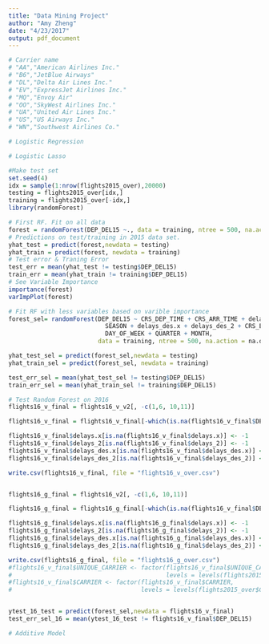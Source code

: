 ```yaml
---
title: "Data Mining Project"
author: "Amy Zheng"
date: "4/23/2017"
output: pdf_document
---
```




```r
# Carrier name
# "AA","American Airlines Inc."
# "B6","JetBlue Airways"
# "DL","Delta Air Lines Inc."
# "EV","ExpressJet Airlines Inc."
# "MQ","Envoy Air"
# "OO","SkyWest Airlines Inc."
# "UA","United Air Lines Inc."
# "US","US Airways Inc."
# "WN","Southwest Airlines Co."
```




```r
# Logistic Regression 

# Logistic Lasso 
```



```r
#Make test set
set.seed(4)
idx = sample(1:nrow(flights2015_over),20000)
testing = flights2015_over[idx,]
training = flights2015_over[-idx,]
library(randomForest)

# First RF. Fit on all data
forest = randomForest(DEP_DEL15 ~., data = training, ntree = 500, na.action = na.omit)
# Predictions on test/training in 2015 data set. 
yhat_test = predict(forest,newdata = testing)
yhat_train = predict(forest, newdata = training)
# Test error & Traning Error 
test_err = mean(yhat_test != testing$DEP_DEL15)
train_err = mean(yhat_train != training$DEP_DEL15)
# See Variable Importance
importance(forest)
varImpPlot(forest)

```


```r
# Fit RF with less variables based on varible importance
forest_sel= randomForest(DEP_DEL15 ~ CRS_DEP_TIME + CRS_ARR_TIME + delays.x + delays_2 + HDAYS + DAY_OF_MONTH +
                           SEASON + delays_des.x + delays_des_2 + CRS_ELAPSED_TIME + 
                           DAY_OF_WEEK + QUARTER + MONTH, 
                         data = training, ntree = 500, na.action = na.omit)

yhat_test_sel = predict(forest_sel,newdata = testing)
yhat_train_sel = predict(forest_sel, newdata = training)

test_err_sel = mean(yhat_test_sel != testing$DEP_DEL15)
train_err_sel = mean(yhat_train_sel != training$DEP_DEL15)

```



```r
# Test Random Forest on 2016
flights16_v_final = flights16_v_v2[, -c(1,6, 10,11)]

flights16_v_final = flights16_v_final[-which(is.na(flights16_v_final$DEP_DEL15)),]

flights16_v_final$delays.x[is.na(flights16_v_final$delays.x)] <- -1
flights16_v_final$delays_2[is.na(flights16_v_final$delays_2)] <- -1
flights16_v_final$delays_des.x[is.na(flights16_v_final$delays_des.x)] <- -1
flights16_v_final$delays_des_2[is.na(flights16_v_final$delays_des_2)] <- -1

write.csv(flights16_v_final, file = "flights16_v_over.csv")


flights16_g_final = flights16_v2[, -c(1,6, 10,11)]

flights16_g_final = flights16_g_final[-which(is.na(flights16_v_final$DEP_DEL15)),]

flights16_g_final$delays.x[is.na(flights16_g_final$delays.x)] <- -1
flights16_g_final$delays_2[is.na(flights16_g_final$delays_2)] <- -1
flights16_g_final$delays_des.x[is.na(flights16_g_final$delays_des.x)] <- -1
flights16_g_final$delays_des_2[is.na(flights16_g_final$delays_des_2)] <- -1

write.csv(flights16_g_final, file = "flights16_g_over.csv")
#flights16_v_final$UNIQUE_CARRIER <- factor(flights16_v_final$UNIQUE_CARRIER, 
#                                           levels = levels(flights2015_over$UNIQUE_CARRIER))
#flights16_v_final$CARRIER <- factor(flights16_v_final$CARRIER, 
#                                    levels = levels(flights2015_over$CARRIER))


ytest_16_test = predict(forest_sel,newdata = flights16_v_final)
test_err_sel_16 = mean(ytest_16_test != flights16_v_final$DEP_DEL15)

```


```r
# Additive Model

```